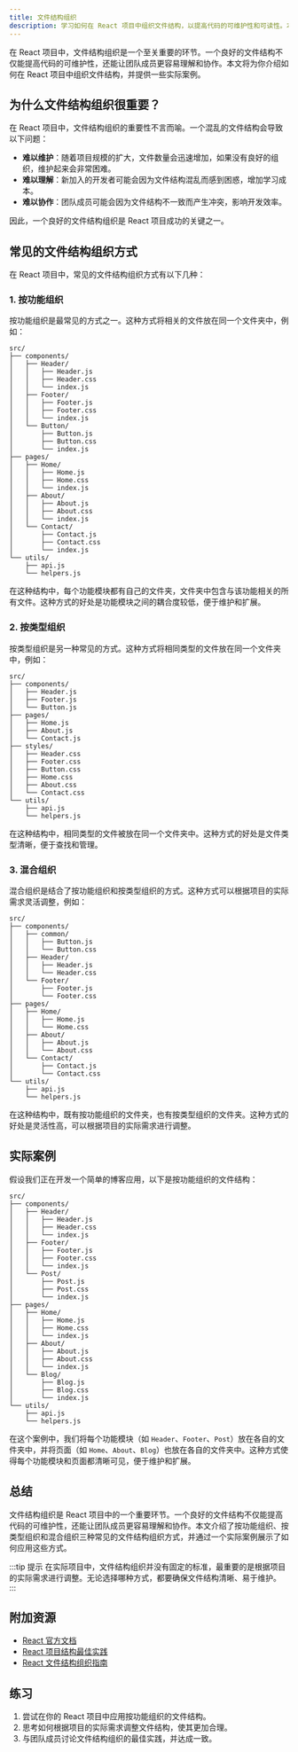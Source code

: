 ```yaml
---
title: 文件结构组织
description: 学习如何在 React 项目中组织文件结构，以提高代码的可维护性和可读性。本文适合初学者，将逐步讲解最佳实践，并提供实际案例。
---
```


在 React 项目中，文件结构组织是一个至关重要的环节。一个良好的文件结构不仅能提高代码的可维护性，还能让团队成员更容易理解和协作。本文将为你介绍如何在 React 项目中组织文件结构，并提供一些实际案例。

## 为什么文件结构组织很重要？

在 React 项目中，文件结构组织的重要性不言而喻。一个混乱的文件结构会导致以下问题：

- **难以维护**：随着项目规模的扩大，文件数量会迅速增加，如果没有良好的组织，维护起来会非常困难。
- **难以理解**：新加入的开发者可能会因为文件结构混乱而感到困惑，增加学习成本。
- **难以协作**：团队成员可能会因为文件结构不一致而产生冲突，影响开发效率。

因此，一个良好的文件结构组织是 React 项目成功的关键之一。

## 常见的文件结构组织方式

在 React 项目中，常见的文件结构组织方式有以下几种：

### 1. 按功能组织

按功能组织是最常见的方式之一。这种方式将相关的文件放在同一个文件夹中，例如：

```
src/
├── components/
│   ├── Header/
│   │   ├── Header.js
│   │   ├── Header.css
│   │   └── index.js
│   ├── Footer/
│   │   ├── Footer.js
│   │   ├── Footer.css
│   │   └── index.js
│   └── Button/
│       ├── Button.js
│       ├── Button.css
│       └── index.js
├── pages/
│   ├── Home/
│   │   ├── Home.js
│   │   ├── Home.css
│   │   └── index.js
│   ├── About/
│   │   ├── About.js
│   │   ├── About.css
│   │   └── index.js
│   └── Contact/
│       ├── Contact.js
│       ├── Contact.css
│       └── index.js
└── utils/
    ├── api.js
    └── helpers.js
```

在这种结构中，每个功能模块都有自己的文件夹，文件夹中包含与该功能相关的所有文件。这种方式的好处是功能模块之间的耦合度较低，便于维护和扩展。

### 2. 按类型组织

按类型组织是另一种常见的方式。这种方式将相同类型的文件放在同一个文件夹中，例如：

```
src/
├── components/
│   ├── Header.js
│   ├── Footer.js
│   └── Button.js
├── pages/
│   ├── Home.js
│   ├── About.js
│   └── Contact.js
├── styles/
│   ├── Header.css
│   ├── Footer.css
│   ├── Button.css
│   ├── Home.css
│   ├── About.css
│   └── Contact.css
└── utils/
    ├── api.js
    └── helpers.js
```

在这种结构中，相同类型的文件被放在同一个文件夹中。这种方式的好处是文件类型清晰，便于查找和管理。

### 3. 混合组织

混合组织是结合了按功能组织和按类型组织的方式。这种方式可以根据项目的实际需求灵活调整，例如：

```
src/
├── components/
│   ├── common/
│   │   ├── Button.js
│   │   └── Button.css
│   ├── Header/
│   │   ├── Header.js
│   │   └── Header.css
│   └── Footer/
│       ├── Footer.js
│       └── Footer.css
├── pages/
│   ├── Home/
│   │   ├── Home.js
│   │   └── Home.css
│   ├── About/
│   │   ├── About.js
│   │   └── About.css
│   └── Contact/
│       ├── Contact.js
│       └── Contact.css
└── utils/
    ├── api.js
    └── helpers.js
```

在这种结构中，既有按功能组织的文件夹，也有按类型组织的文件夹。这种方式的好处是灵活性高，可以根据项目的实际需求进行调整。

## 实际案例

假设我们正在开发一个简单的博客应用，以下是按功能组织的文件结构：

```
src/
├── components/
│   ├── Header/
│   │   ├── Header.js
│   │   ├── Header.css
│   │   └── index.js
│   ├── Footer/
│   │   ├── Footer.js
│   │   ├── Footer.css
│   │   └── index.js
│   └── Post/
│       ├── Post.js
│       ├── Post.css
│       └── index.js
├── pages/
│   ├── Home/
│   │   ├── Home.js
│   │   ├── Home.css
│   │   └── index.js
│   ├── About/
│   │   ├── About.js
│   │   ├── About.css
│   │   └── index.js
│   └── Blog/
│       ├── Blog.js
│       ├── Blog.css
│       └── index.js
└── utils/
    ├── api.js
    └── helpers.js
```

在这个案例中，我们将每个功能模块（如 `Header`、`Footer`、`Post`）放在各自的文件夹中，并将页面（如 `Home`、`About`、`Blog`）也放在各自的文件夹中。这种方式使得每个功能模块和页面都清晰可见，便于维护和扩展。

## 总结

文件结构组织是 React 项目中的一个重要环节。一个良好的文件结构不仅能提高代码的可维护性，还能让团队成员更容易理解和协作。本文介绍了按功能组织、按类型组织和混合组织三种常见的文件结构组织方式，并通过一个实际案例展示了如何应用这些方式。

:::tip 提示
在实际项目中，文件结构组织并没有固定的标准，最重要的是根据项目的实际需求进行调整。无论选择哪种方式，都要确保文件结构清晰、易于维护。
:::

## 附加资源

- [React 官方文档](https://reactjs.org/docs/getting-started.html)
- [React 项目结构最佳实践](https://www.freecodecamp.org/news/how-to-structure-your-react-projects/)
- [React 文件结构组织指南](https://www.robinwieruch.de/react-folder-structure/)

## 练习

1. 尝试在你的 React 项目中应用按功能组织的文件结构。
2. 思考如何根据项目的实际需求调整文件结构，使其更加合理。
3. 与团队成员讨论文件结构组织的最佳实践，并达成一致。
